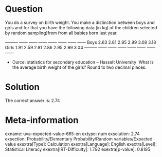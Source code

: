 Question
========

You do a survey on birth weight. You make a distinction between boys and girls and for that you have the following data (in kg) of the children selected by random sampling)from from all babies born last year.

  --------- ------ ------ ------ ------ ------ ------ ------ Boys 2.63 2.81 2.95 2.99 3.08 3.18 Girls 1.91 2.59 2.81 2.86 2.95 2.99 3.04 --------- ------ ------ ------ ------ ------ ------ ------

* Ource: statistics for secondary education -- Hasselt University \ What is the average birth weight of the girls? Round to two decimal places.

Solution
========

The correct answer is: 2.74

Meta-information
================
exname: uva-expected-value-665-en
extype: num
exsolution: 2.74
exsection: Probability/Elementary Probability/Random variables/Expected value
exextra[Type]: Calculation
exextra[Language]: English
exextra[Level]: Statistical Literacy
exextra[IRT-Difficulty]: 1.792
exextra[p-value]: 0.8195
